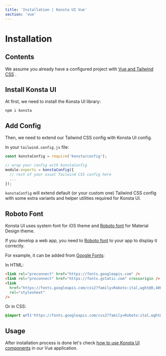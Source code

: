```yaml
---
title: 'Installation | Konsta UI Vue'
section: 'vue'
---
```


# Installation

## Contents

We assume you already have a configured project with [Vue and Tailwind CSS](https://tailwindcss.com/docs/installation) .

## Install Konsta UI

At first, we need to install the Konsta UI library:

```
npm i konsta
```

## Add Config

Then, we need to extend our Tailwind CSS config with Konsta UI config.

In your `tailwind.config.js` file:

```js
const konstaConfig = require('konsta/config');

// wrap your config with konstaConfig
module.exports = konstaConfig({
  // rest of your usual Tailwind CSS config here
  ...
});
```

`konstaConfig` will extend default (or your custom one) Tailwind CSS config with some extra variants and helper utilities required for Konsta UI.

## Roboto Font

Konsta UI uses system font for iOS theme and [Roboto font](https://fonts.google.com/specimen/Roboto) for Material Design theme.

If you develop a web app, you need to [Roboto font](https://fonts.google.com/specimen/Roboto) to your app to display it correctly.

For example, it can be added from [Google Fonts](https://fonts.google.com/specimen/Roboto):

In HTML:

```html
<link rel="preconnect" href="https://fonts.googleapis.com" />
<link rel="preconnect" href="https://fonts.gstatic.com" crossorigin />
<link
  href="https://fonts.googleapis.com/css2?family=Roboto:ital,wght@0,400;0,500;0,700;1,400;1,500;1,700&display=swap"
  rel="stylesheet"
/>
```

Or in CSS:

```scss
@import url('https://fonts.googleapis.com/css2?family=Roboto:ital,wght@0,400;0,500;0,700;1,400;1,500;1,700&display=swap');
```

## Usage

After installation process is done let's check [how to use Konsta UI components](/vue/usage) in our Vue application.
